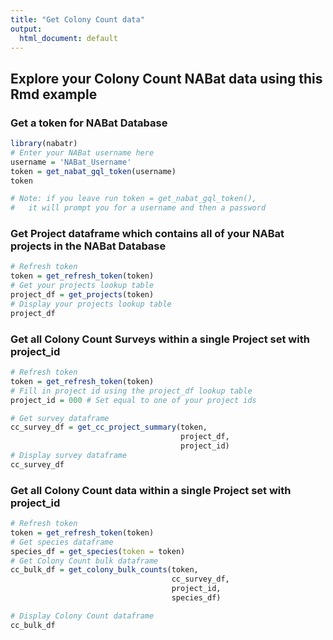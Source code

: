 ```yaml
---
title: "Get Colony Count data"
output:
  html_document: default
---
```


## Explore your Colony Count NABat data using this Rmd example


### Get a token for NABat Database
```r
library(nabatr)
# Enter your NABat username here
username = 'NABat_Username'
token = get_nabat_gql_token(username)
token

# Note: if you leave run token = get_nabat_gql_token(),
#   it will prompt you for a username and then a password
```


### Get Project dataframe which contains all of your NABat projects in the NABat Database
```r
# Refresh token
token = get_refresh_token(token)
# Get your projects lookup table
project_df = get_projects(token)
# Display your projects lookup table
project_df
```


### Get all Colony Count Surveys within a single Project set with project_id
```r
# Refresh token
token = get_refresh_token(token)
# Fill in project id using the project_df lookup table
project_id = 000 # Set equal to one of your project ids

# Get survey dataframe 
cc_survey_df = get_cc_project_summary(token,
                                      project_df,
                                      project_id)
# Display survey dataframe
cc_survey_df
```


### Get all Colony Count data within a single Project set with project_id
```r
# Refresh token
token = get_refresh_token(token)
# Get species dataframe
species_df = get_species(token = token)
# Get Colony Count bulk dataframe
cc_bulk_df = get_colony_bulk_counts(token,
                                    cc_survey_df,
                                    project_id,
                                    species_df)

# Display Colony Count dataframe
cc_bulk_df
```
